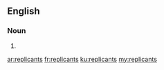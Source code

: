 ==English==

===Noun===
{{head|en|plural}}

# {{plural of|replicant|lang=en}}

[[ar:replicants]]
[[fr:replicants]]
[[ku:replicants]]
[[my:replicants]]
